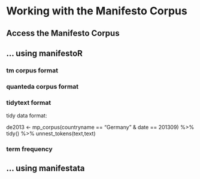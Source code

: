 # Working with the Manifesto Corpus

## Access the Manifesto Corpus

## ... using manifestoR

### tm corpus format

### quanteda corpus format

### tidytext format

tidy data format:

de2013 <- mp_corpus(countryname == "Germany" & date == 201309) %>%
   tidy() %>% unnest_tokens(text,text)
   
   
### term frequency


## ... using manifestata

